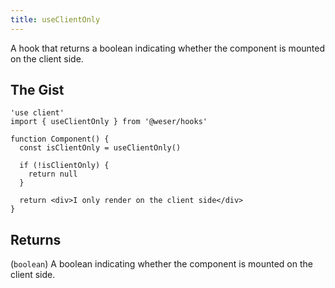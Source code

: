 ```yaml
---
title: useClientOnly
---
```


A hook that returns a boolean indicating whether the component is mounted on the client side.

## The Gist

```tsx
'use client'
import { useClientOnly } from '@weser/hooks'

function Component() {
  const isClientOnly = useClientOnly()

  if (!isClientOnly) {
    return null
  }

  return <div>I only render on the client side</div>
}
```

## Returns

(`boolean`) A boolean indicating whether the component is mounted on the client side.
